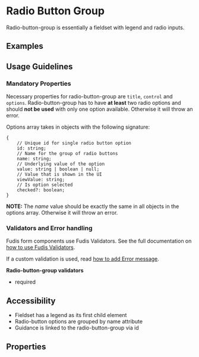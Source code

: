 
<Meta title="Components/Form/Radio Button Group" />

# Radio Button Group

Radio-button-group is essentially a fieldset with legend and radio inputs.

## Examples

<Canvas of={RadioButtonGroupStories.Examples}></Canvas>

## Usage Guidelines

### Mandatory Properties

Necessary properties for radio-button-group are `title`, `control` and `options`.
Radio-button-group has to have **at least** two radio options and should **not be used** with only one option available. Otherwise it will throw an error.

Options array takes in objects with the following signature:

```
{
	// Unique id for single radio button option
	id: string;
	// Name for the group of radio buttons
	name: string;
	// Underlying value of the option
	value: string | boolean | null;
	// Value that is shown in the UI
	viewValue: string;
	// Is option selected
	checked?: boolean;
}
```

**NOTE:** The _name_ value should be exactly the same in all objects in the options array. Otherwise it will throw an error.

### Validators and Error handling

Fudis form components use Fudis Validators. See the full documentation on [how to use Fudis Validators](/docs/utilities-validators--documentation). 

If a custom validation is used, read [how to add Error message](/docs/components-form-error-messages-error-message--documentation).

**Radio-button-group validators**
- required

## Accessibility

- Fieldset has a legend as its first child element
- Radio-button options are grouped by name attribute
- Guidance is linked to the radio-button-group via id

## Properties

<ArgTypes of={RadioButtonGroupComponent} />